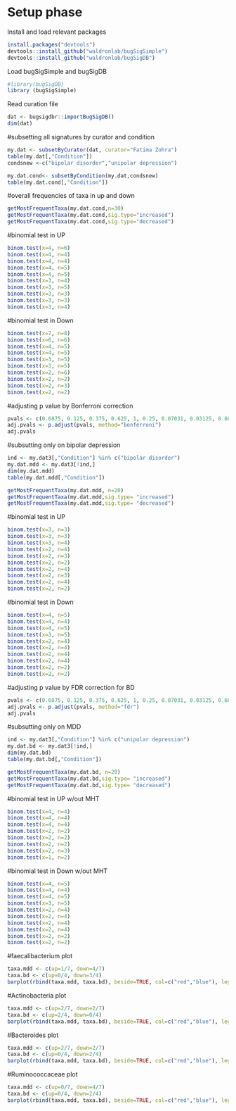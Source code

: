 # Setup phase
Install and load relevant packages
```r
install.packages("devtools")
devtools::install_github("waldronlab/bugSigSimple")
devtools::install_github("waldronlab/bugSigDB")
```

Load bugSigSimple and bugSigDB
```r
#library(bugSigDB)
library (bugSigSimple)
```

Read curation file
```r
dat <- bugsigdbr::importBugSigDB()
dim(dat)
```

#subsetting all signatures by curator and condition
```r
my.dat <- subsetByCurator(dat, curator="Fatima Zohra")
table(my.dat[,"Condition"])
condsnew <-c("bipolar disorder","unipolar depression")

my.dat.cond<- subsetByCondition(my.dat,condsnew)
table(my.dat.cond[,"Condition"])

```



#overall frequencies of taxa in up and down
```r
getMostFrequentTaxa(my.dat.cond,n=30)
getMostFrequentTaxa(my.dat.cond,sig.type="increased")
getMostFrequentTaxa(my.dat.cond,sig.type="decreased")
```


#binomial test in UP
```r
binom.test(x=4, n=6)
binom.test(x=4, n=4)
binom.test(x=4, n=4)
binom.test(x=4, n=5)
binom.test(x=4, n=5)
binom.test(x=3, n=4)
binom.test(x=3, n=5)
binom.test(x=3, n=3)
binom.test(x=3, n=3)
binom.test(x=3, n=4)
```
#binomial test in Down
```r
binom.test(x=7, n=8)
binom.test(x=6, n=6)
binom.test(x=4, n=5)
binom.test(x=4, n=5)
binom.test(x=3, n=5)
binom.test(x=3, n=5)
binom.test(x=2, n=6)
binom.test(x=2, n=2)
binom.test(x=2, n=3)
binom.test(x=2, n=2)
```

#adjusting p value by Bonferroni correction
```r
pvals <- c(0.6875, 0.125, 0.375, 0.625, 1, 0.25, 0.07031, 0.03125, 0.6875, 0.5)
adj.pvals <- p.adjust(pvals, method="bonferroni")
adj.pvals
```

#subsutting only on bipolar depression
```r
ind <- my.dat3[,"Condition"] %in% c("bipolar disorder")
my.dat.mdd <- my.dat3[!ind,]
dim(my.dat.mdd)
table(my.dat.mdd[,"Condition"])

getMostFrequentTaxa(my.dat.mdd, n=20)
getMostFrequentTaxa(my.dat.mdd,sig.type= "increased")
getMostFrequentTaxa(my.dat.mdd,sig.type= "decreased")
```
#binomial test in UP
```r
binom.test(x=3, n=3)
binom.test(x=3, n=3)
binom.test(x=3, n=4)
binom.test(x=2, n=4)
binom.test(x=2, n=3)
binom.test(x=2, n=2)
binom.test(x=2, n=4)
binom.test(x=2, n=3)
binom.test(x=2, n=4)
binom.test(x=2, n=2)
```
#binomial test in Down
```r
binom.test(x=4, n=5)
binom.test(x=4, n=4)
binom.test(x=4, n=5)
binom.test(x=3, n=5)
binom.test(x=2, n=4)
binom.test(x=2, n=4)
binom.test(x=2, n=4)
binom.test(x=2, n=4)
binom.test(x=2, n=2)
binom.test(x=2, n=2)
```

#adjusting p value by FDR correction for BD
```r
pvals <- c(0.6875, 0.125, 0.375, 0.625, 1, 0.25, 0.07031, 0.03125, 0.6875, 0.5)
adj.pvals <- p.adjust(pvals, method="fdr")
adj.pvals
```


#subsutting only on MDD 
```r
ind <- my.dat3[,"Condition"] %in% c("unipolar depression")
my.dat.bd <- my.dat3[!ind,]
dim(my.dat.bd)
table(my.dat.bd[,"Condition"])

getMostFrequentTaxa(my.dat.bd, n=20)
getMostFrequentTaxa(my.dat.bd,sig.type= "increased")
getMostFrequentTaxa(my.dat.bd,sig.type= "decreased")
```

#binomial test in UP w/out MHT
```r
binom.test(x=4, n=4)
binom.test(x=4, n=4)
binom.test(x=4, n=4)
binom.test(x=2, n=2)
binom.test(x=2, n=2)
binom.test(x=2, n=2)
binom.test(x=2, n=3)
binom.test(x=1, n=2)
```


#binomial test in Down w/out MHT
```r
binom.test(x=4, n=5)
binom.test(x=4, n=4)
binom.test(x=4, n=5)
binom.test(x=3, n=5)
binom.test(x=2, n=4)
binom.test(x=2, n=4)
binom.test(x=2, n=4)
binom.test(x=2, n=4)
binom.test(x=2, n=2)
binom.test(x=2, n=2)
```
#faecalibacterium plot
```r
taxa.mdd <- c(up=1/7, down=4/7)
taxa.bd <- c(up=0/4, down=3/4)
barplot(rbind(taxa.mdd, taxa.bd), beside=TRUE, col=c("red","blue"), legend=TRUE, args.legend=list(x="topleft", legend=c("major depressive disorder", "bipolar disorder")), ylab="relative frequency", main="Frequency of Faecalibacterium")
```
 
#Actinobacteria plot
```r
taxa.mdd <- c(up=2/7, down=2/7)
taxa.bd <- c(up=2/4, down=0/4)
barplot(rbind(taxa.mdd, taxa.bd), beside=TRUE, col=c("red","blue"), legend=TRUE, args.legend=list(x="topright", cex = 0.70, legend=c("major depressive disorder", "bipolar disorder")), ylab="relative frequency", main="Frequency of Actinobacteria")
```

#Bacteroides plot
```r

taxa.mdd <- c(up=2/7, down=2/7)
taxa.bd <- c(up=0/4, down=2/4)
barplot(rbind(taxa.mdd, taxa.bd), beside=TRUE, col=c("red","blue"), legend=TRUE, args.legend=list(x="topleft", cex = 0.80, legend=c("major depressive disorder", "bipolar disorder")), ylab="relative frequency", main="Frequency of Bacteroides")
```

#Ruminococcaceae plot
```r
taxa.mdd <- c(up=0/7, down=4/7)
taxa.bd <- c(up=0/4, down=2/4)
barplot(rbind(taxa.mdd, taxa.bd), beside=TRUE, col=c("red","blue"), legend=TRUE, args.legend=list(x="topleft", cex = 0.75, legend=c("major depressive disorder", "bipolar disorder")), ylab="relative frequency", main="Frequency of Ruminococcaceae")
```






